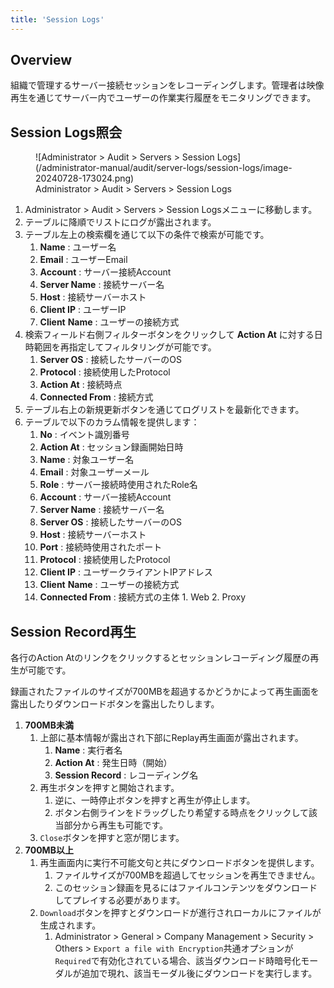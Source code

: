 ```yaml
---
title: 'Session Logs'
---
```


## Overview

組織で管理するサーバー接続セッションをレコーディングします。管理者は映像再生を通じてサーバー内でユーザーの作業実行履歴をモニタリングできます。

## Session Logs照会

<figure data-layout="center" data-align="center">
![Administrator &gt; Audit &gt; Servers &gt; Session Logs](/administrator-manual/audit/server-logs/session-logs/image-20240728-173024.png)
<figcaption>
Administrator &gt; Audit &gt; Servers &gt; Session Logs
</figcaption>
</figure>

1. Administrator &gt; Audit &gt; Servers &gt; Session Logsメニューに移動します。
2. テーブルに降順でリストにログが露出されます。
3. テーブル左上の検索欄を通じて以下の条件で検索が可能です。
    1.  **Name**  : ユーザー名
    2.  **Email**  : ユーザーEmail
    3.  **Account**  : サーバー接続Account
    4.  **Server Name**  : 接続サーバー名
    5.  **Host**  : 接続サーバーホスト
    6.  **Client IP**  : ユーザーIP
    7.  **Client**   **Name**  : ユーザーの接続方式
4. 検索フィールド右側フィルターボタンをクリックして **Action At** に対する日時範囲を再指定してフィルタリングが可能です。
    1.  **Server OS**  : 接続したサーバーのOS
    2.  **Protocol** : 接続使用したProtocol
    3.  **Action At**  : 接続時点
    4.  **Connected From**  : 接続方式
5. テーブル右上の新規更新ボタンを通じてログリストを最新化できます。
6. テーブルで以下のカラム情報を提供します：
    1.  **No**  : イベント識別番号
    2.  **Action At**  : セッション録画開始日時
    3.  **Name**  : 対象ユーザー名
    4.  **Email**  : 対象ユーザーメール
    5.  **Role**  : サーバー接続時使用されたRole名
    6.  **Account**  : サーバー接続Account
    7.  **Server Name**  : 接続サーバー名
    8.  **Server OS**  : 接続したサーバーのOS
    9.  **Host**  : 接続サーバーホスト
    10.  **Port**  : 接続時使用されたポート
    11.  **Protocol** : 接続使用したProtocol
    12.  **Client IP**  : ユーザークライアントIPアドレス
    13.  **Client**   **Name**  : ユーザーの接続方式
    14.  **Connected From**  : 接続方式の主体
        1. Web
        2. Proxy

## Session Record再生

各行のAction Atのリンクをクリックするとセッションレコーディング履歴の再生が可能です。

録画されたファイルのサイズが700MBを超過するかどうかによって再生画面を露出したりダウンロードボタンを露出したりします。

1.  **700MB未満**
    1. 上部に基本情報が露出され下部にReplay再生画面が露出されます。
        1.  **Name** : 実行者名
        2.  **Action At** : 発生日時（開始）
        3.  **Session Record** : レコーディング名
    2. 再生ボタンを押すと開始されます。
        1. 逆に、一時停止ボタンを押すと再生が停止します。
        2. ボタン右側ラインをドラッグしたり希望する時点をクリックして該当部分から再生も可能です。
    3. `Close`ボタンを押すと窓が閉じます。
2.  **700MB以上**
    1. 再生画面内に実行不可能文句と共にダウンロードボタンを提供します。
        1. ファイルサイズが700MBを超過してセッションを再生できません。
        2. このセッション録画を見るにはファイルコンテンツをダウンロードしてプレイする必要があります。
    2. `Download`ボタンを押すとダウンロードが進行されローカルにファイルが生成されます。
        1. Administrator &gt; General &gt; Company Management &gt; Security &gt; Others &gt; `Export a file with Encryption`共通オプションが`Required`で有効化されている場合、該当ダウンロード時暗号化モーダルが追加で現れ、該当モーダル後にダウンロードを実行します。
